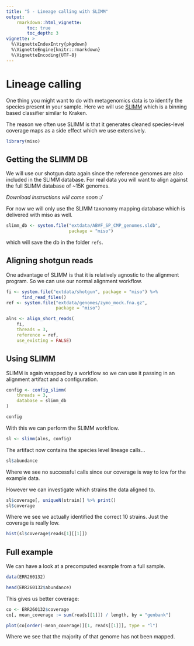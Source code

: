 ```yaml
---
title: "5 - Lineage calling with SLIMM"
output:
    rmarkdown::html_vignette:
        toc: true
        toc_depth: 3
vignette: >
  %\VignetteIndexEntry{pkgdown}
  %\VignetteEngine{knitr::rmarkdown}
  %\VignetteEncoding{UTF-8}
---
```


# Lineage calling

One thing you might want to do with metagenomics data is to identify the species
present in your sample. Here we will use [SLIMM](https://github.com/seqan/slimm)
which is a binning based classifier similar to Kraken.

The reason we often use SLIMM is that it generates cleaned species-level coverage
maps as a side effect which we use extensively.

```r
library(miso)
```

## Getting the SLIMM DB

We will use our shotgun data again since the reference genomes are also included
in the SLIMM database. For real data you will want to align against the full
SLIMM database of ~15K genomes.

*Download instructions will come soon :/*

For now we will only use the SLIMM taxonomy mapping database which is delivered with
miso as well.

```r
slimm_db <- system.file("extdata/ABVF_SP_CMP_genomes.sldb",
                        package = "miso")
```

which will save the db in the folder `refs`.

## Aligning shotgun reads

One advantage of SLIMM is that it is relatively agnostic to the alignment program. So
we can use our normal alignment workflow.

```r
fi <- system.file("extdata/shotgun", package = "miso") %>%
      find_read_files()
ref <- system.file("extdata/genomes/zymo_mock.fna.gz",
                   package = "miso")

alns <- align_short_reads(
    fi,
    threads = 3,
    reference = ref,
    use_existing = FALSE)
```

## Using SLIMM

SLIMM is again wrapped by a workflow so we can use it passing in an alignment
artifact and a configuration.

```r
config <- config_slimm(
    threads = 3,
    database = slimm_db
)

config
```

With this we can perform the SLIMM workflow.

```r
sl <- slimm(alns, config)
```

The artifact now contains the species level lineage calls...

```r
sl$abundance
```

Where we see no successful calls since our coverage is way to low for the example data.

However we can investigate which strains the data aligned to.

```r
sl$coverage[, uniqueN(strain)] %>% print()
sl$coverage
```

Where we see we actually identified the correct 10 strains. Just the coverage
is really low.

```r
hist(sl$coverage$reads[1][[1]])
```

## Full example

We can have a look at a precomputed example from a full sample.

```r
data(ERR260132)

head(ERR260132$abundance)
```

This gives us better coverage:

```r
co <- ERR260132$coverage
co[, mean_coverage := sum(reads[[1]]) / length, by = "genbank"]

plot(co[order(-mean_coverage)][1, reads[[1]]], type = "l")
```

Where we see that the majority of that genome has not been mapped.

